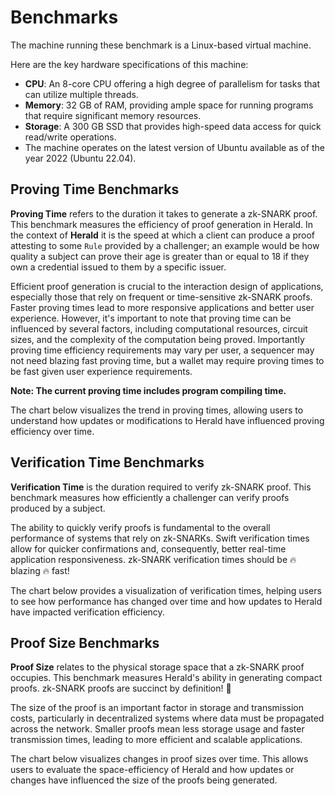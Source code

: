 
# Benchmarks

The machine running these benchmark is a Linux-based virtual machine.

Here are the key hardware specifications of this machine:

- **CPU**: An 8-core CPU offering a high degree of parallelism for tasks that can utilize multiple threads.
- **Memory**: 32 GB of RAM, providing ample space for running programs that require significant memory resources.
- **Storage**: A 300 GB SSD that provides high-speed data access for quick read/write operations.
- The machine operates on the latest version of Ubuntu available as of the year 2022 (Ubuntu 22.04). 

## Proving Time Benchmarks
**Proving Time** refers to the duration it takes to generate a zk-SNARK proof. This benchmark measures the efficiency of proof generation in Herald. In the context of **Herald** it is the speed at which a client can produce a proof attesting to some `Rule` provided by a challenger; an example would be how quality a subject can prove their age is greater than or equal to 18 if they own a credential issued to them by a specific issuer.

Efficient proof generation is crucial to the interaction design of applications, especially those that rely on frequent or time-sensitive zk-SNARK proofs. Faster proving times lead to more responsive applications and better user experience. However, it's important to note that proving time can be influenced by several factors, including computational resources, circuit sizes, and the complexity of the computation being proved. Importantly proving time efficiency requirements may vary per user, a sequencer may not need blazing fast proving time, but a wallet may require proving times to be fast given user experience requirements.

**Note: The current proving time includes program compiling time.**

The chart below visualizes the trend in proving times, allowing users to understand how updates or modifications to Herald have influenced proving efficiency over time.

<div style={{ display: 'flex', justifyContent: 'center', padding: '40px 0' }}>
  <ProvingTimeAreaChart />
</div>

## Verification Time Benchmarks

**Verification Time** is the duration required to verify zk-SNARK proof. This benchmark measures how efficiently a challenger can verify proofs produced by a subject.

The ability to quickly verify proofs is fundamental to the overall performance of systems that rely on zk-SNARKs. Swift verification times allow for quicker confirmations and, consequently, better real-time application responsiveness. zk-SNARK verification times should be 🔥 blazing 🔥 fast! 

The chart below provides a visualization of verification times, helping users to see how performance has changed over time and how updates to Herald have impacted verification efficiency.

<div style={{ display: 'flex', justifyContent: 'center', padding: '40px 0' }}>
  <VerificationTimeAreaChart />
</div>

## Proof Size Benchmarks

**Proof Size** relates to the physical storage space that a zk-SNARK proof occupies. This benchmark measures Herald's ability in generating compact proofs. zk-SNARK proofs are succinct by definition! 🔎

The size of the proof is an important factor in storage and transmission costs, particularly in decentralized systems where data must be propagated across the network. Smaller proofs mean less storage usage and faster transmission times, leading to more efficient and scalable applications.

The chart below visualizes changes in proof sizes over time. This allows users to evaluate the space-efficiency of Herald and how updates or changes have influenced the size of the proofs being generated.

<div style={{ display: 'flex', justifyContent: 'center', padding: '40px 0' }}>
  <ProofSizeAreaChart />
</div>